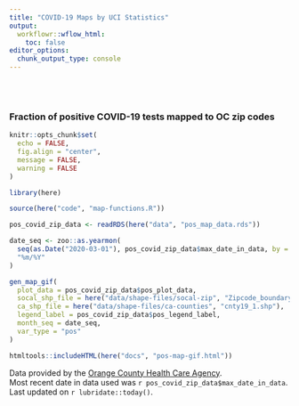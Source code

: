 ```yaml
---
title: "COVID-19 Maps by UCI Statistics"
output:
  workflowr::wflow_html:
    toc: false
editor_options:
  chunk_output_type: console
---
```

<style type="text/css">
.main-container {
  max-width: 1200px;
  margin-left: auto;
  margin-right: auto;
}
</style>

<br>
<br>

### Fraction of positive COVID-19 tests mapped to OC zip codes

```r
knitr::opts_chunk$set(
  echo = FALSE,
  fig.align = "center",
  message = FALSE,
  warning = FALSE
)
```


```r
library(here)

source(here("code", "map-functions.R"))
```


```r
pos_covid_zip_data <- readRDS(here("data", "pos_map_data.rds"))

date_seq <- zoo::as.yearmon(
  seq(as.Date("2020-03-01"), pos_covid_zip_data$max_date_in_data, by = "months"), 
  "%m/%Y"
)

gen_map_gif(
  plot_data = pos_covid_zip_data$pos_plot_data, 
  socal_shp_file = here("data/shape-files/socal-zip", "Zipcode_boundary_scag_2009.shp"), 
  ca_shp_file = here("data/shape-files/ca-counties", "cnty19_1.shp"), 
  legend_label = pos_covid_zip_data$pos_legend_label, 
  month_seq = date_seq, 
  var_type = "pos"
)
```


```r
htmltools::includeHTML(here("docs", "pos-map-gif.html"))
```


Data provided by the [Orange County Health Care Agency](https://www.ochealthinfo.com).  
Most recent date in data used was `r pos_covid_zip_data$max_date_in_data`.  
Last updated on `r lubridate::today()`.

